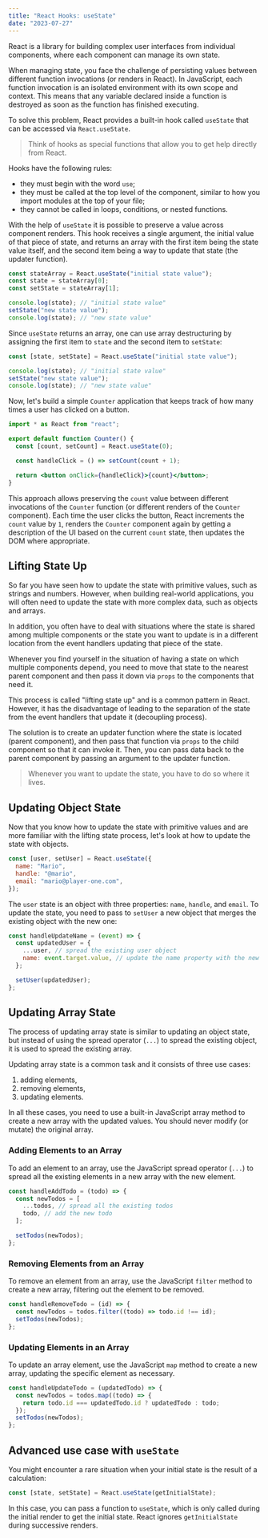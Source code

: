 ```yaml
---
title: "React Hooks: useState"
date: "2023-07-27"
---
```


React is a library for building complex user interfaces from individual components, where each component can manage its own state.

When managing state, you face the challenge of persisting values between different function invocations (or renders in React). In JavaScript, each function invocation is an isolated environment with its own scope and context. This means that any variable declared inside a function is destroyed as soon as the function has finished executing.

To solve this problem, React provides a built-in hook called `useState` that can be accessed via `React.useState`.

> Think of hooks as special functions that allow you to get help directly from React.

Hooks have the following rules:

- they must begin with the word `use`;
- they must be called at the top level of the component, similar to how you import modules at the top of your file;
- they cannot be called in loops, conditions, or nested functions.

With the help of `useState` it is possible to preserve a value across component renders. This hook receives a single argument, the initial value of that piece of state, and returns an array with the first item being the state value itself, and the second item being a way to update that state (the updater function).

```js
const stateArray = React.useState("initial state value");
const state = stateArray[0];
const setState = stateArray[1];

console.log(state); // "initial state value"
setState("new state value");
console.log(state); // "new state value"
```

Since `useState` returns an array, one can use array destructuring by assigning the first item to `state` and the second item to `setState`:

```jsx
const [state, setState] = React.useState("initial state value");

console.log(state); // "initial state value"
setState("new state value");
console.log(state); // "new state value"
```

Now, let's build a simple `Counter` application that keeps track of how many times a user has clicked on a button.

```jsx
import * as React from "react";

export default function Counter() {
  const [count, setCount] = React.useState(0);

  const handleClick = () => setCount(count + 1);

  return <button onClick={handleClick}>{count}</button>;
}
```

This approach allows preserving the `count` value between different invocations of the `Counter` function (or different renders of the `Counter` component). Each time the user clicks the button, React increments the `count` value by `1`, renders the `Counter` component again by getting a description of the UI based on the current `count` state, then updates the DOM where appropriate.

## Lifting State Up

So far you have seen how to update the state with primitive values, such as strings and numbers. However, when building real-world applications, you will often need to update the state with more complex data, such as objects and arrays.

In addition, you often have to deal with situations where the state is shared among multiple components or the state you want to update is in a different location from the event handlers updating that piece of the state.

Whenever you find yourself in the situation of having a state on which multiple components depend, you need to move that state to the nearest parent component and then pass it down via `props` to the components that need it.

This process is called "lifting state up" and is a common pattern in React. However, it has the disadvantage of leading to the separation of the state from the event handlers that update it (decoupling process).

The solution is to create an updater function where the state is located (parent component), and then pass that function via `props` to the child component so that it can invoke it. Then, you can pass data back to the parent component by passing an argument to the updater function.

> Whenever you want to update the state, you have to do so where it lives.

## Updating Object State

Now that you know how to update the state with primitive values and are more familiar with the lifting state process, let's look at how to update the state with objects.

```js
const [user, setUser] = React.useState({
  name: "Mario",
  handle: "@mario",
  email: "mario@player-one.com",
});
```

The `user` state is an object with three properties: `name`, `handle`, and `email`. To update the state, you need to pass to `setUser` a new object that merges the existing object with the new one:

```js
const handleUpdateName = (event) => {
  const updatedUser = {
    ...user, // spread the existing user object
    name: event.target.value, // update the name property with the new value
  };

  setUser(updatedUser);
};
```

## Updating Array State

The process of updating array state is similar to updating an object state, but instead of using the spread operator (`...`) to spread the existing object, it is used to spread the existing array.

Updating array state is a common task and it consists of three use cases:

1. adding elements,
2. removing elements,
3. updating elements.

In all these cases, you need to use a built-in JavaScript array method to create a new array with the updated values. You should never modify (or mutate) the original array.

### Adding Elements to an Array

To add an element to an array, use the JavaScript spread operator (`...`) to spread all the existing elements in a new array with the new element.

```js
const handleAddTodo = (todo) => {
  const newTodos = [
    ...todos, // spread all the existing todos
    todo, // add the new todo
  ];

  setTodos(newTodos);
};
```

### Removing Elements from an Array

To remove an element from an array, use the JavaScript `filter` method to create a new array, filtering out the element to be removed.

```js
const handleRemoveTodo = (id) => {
  const newTodos = todos.filter((todo) => todo.id !== id);
  setTodos(newTodos);
};
```

### Updating Elements in an Array

To update an array element, use the JavaScript `map` method to create a new array, updating the specific element as necessary.

```js
const handleUpdateTodo = (updatedTodo) => {
  const newTodos = todos.map((todo) => {
    return todo.id === updatedTodo.id ? updatedTodo : todo;
  });
  setTodos(newTodos);
};
```

## Advanced use case with `useState`

You might encounter a rare situation when your initial state is the result of a calculation:

```js
const [state, setState] = React.useState(getInitialState);
```

In this case, you can pass a function to `useState`, which is only called during the initial render to get the initial state. React ignores `getInitialState` during successive renders.

